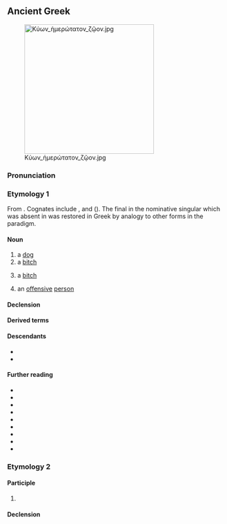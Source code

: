 ==Ancient Greek==
[[File:Κύων ἡμερώτατον ζῷον.jpg|thumb|300px]]

===Pronunciation===
{{grc-IPA|κύ˘ων}}

===Etymology 1===
From {{inh|grc|ine-pro|*ḱwṓ}}. Cognates include {{cog|la|canis}}, {{cog|sa|श्वन्|tr=śván}} and {{cog|ang|hund}} ({{cog|en|hound}}). The final {{m|grc||-ν}} in the nominative singular which was absent in {{m|ine-pro|*ḱwṓ}} was restored in Greek by analogy to other forms in the paradigm.

====Noun====
{{grc-noun|κῠ́ων|κῠνός|m|g2=f|third}}

# a [[dog]]
# a [[bitch]]
# {{lb|grc|pejorative}} a [[bitch]] {{qualifier|used of women, to denote shamelessness or audacity}}
# an [[offensive]] [[person]]

====Declension====
{{grc-decl|form=MF-full|κύς|κῠνός|NS=κῠ́ων|VS=κῠ́ον, κῠ́ων|DP=κῠσῐ́, κῠσῐ́ν, κῠ́νεσσῐ}}

====Derived terms====
{{der4|grc|κυνάς|κῠνάγχη|κῠνίδιον|κῠνικός|κῠνόγλωσσον|κῠνοδέσμη|κῠνόδους|κῠνόμαζον|κύνεος|κύνειος|κῠνέη|κυνοῦχος|κῠνοχᾰ́λκη|κύντερος}}

====Descendants====
* {{desc|el|κύων}}
* {{desc|tsd|κούε|tr=kúe}}

====Further reading====
* {{R:LSJ}}
* {{R:Middle Liddell}}
* {{R:Autenrieth}}
* {{R:Bailly}}
* {{R:BDAG}}
* {{R:Cunliffe}}
* {{R:Slater}}
* {{R:Strong's|G|2965}}
* {{R:Woodhouse}}

===Etymology 2===
{{nonlemma}}

====Participle====
{{grc-part-1&3|κύουσᾰ|κύον}}

# {{infl of|grc|κύω||pres|actv|inf}}

====Declension====
{{grc-adecl|κῠ́ων|ουσα}}

{{topics|grc|Dogs|People}}